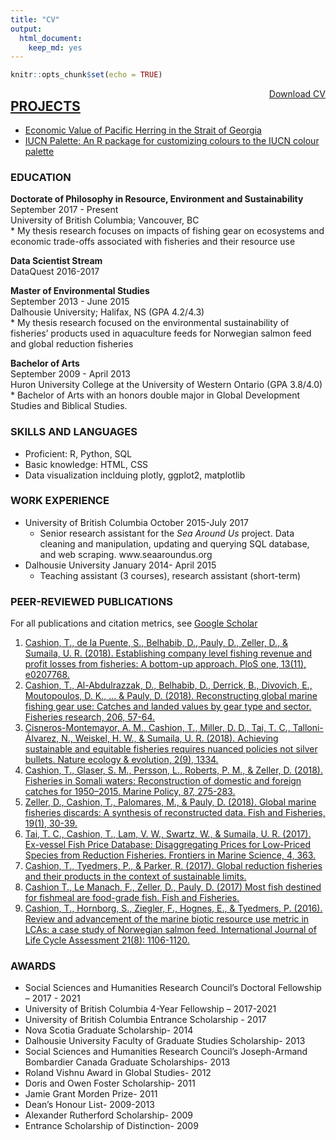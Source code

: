 ```yaml
---
title: "CV"
output: 
  html_document:
    keep_md: yes
---
```


```r
knitr::opts_chunk$set(echo = TRUE)
```

[<a href="cv_pdf.pdf" download="cashion_cv.pdf">Download CV</a>]{style="float:right"}

## <a href="../projects">PROJECTS</a>
* [Economic Value of Pacific Herring in the Strait of Georgia](https://timcashion.github.io/PacificHerring/)  
* [IUCN Palette: An R package for customizing colours to the IUCN colour palette](https://github.com/timcashion/IUCNpalette)  

### EDUCATION
**Doctorate of Philosophy in Resource, Environment and Sustainability**  
September 2017 - Present  
University of British Columbia; Vancouver, BC	  
*	My thesis research focuses on impacts of fishing gear on ecosystems and economic trade-offs associated with fisheries and their resource use  

**Data Scientist Stream**  
DataQuest 2016-2017  

**Master of Environmental Studies**  	
September 2013 - June 2015   
Dalhousie University; Halifax, NS (GPA 4.2/4.3)	  
*	My thesis research focused on the environmental sustainability of fisheries’ products used in aquaculture feeds for Norwegian salmon feed and global reduction fisheries  

**Bachelor of Arts**  
September 2009 - April 2013  
Huron University College at the University of Western Ontario (GPA 3.8/4.0)  
*	Bachelor of Arts with an honors double major in Global Development Studies and Biblical Studies.

### SKILLS AND LANGUAGES
* Proficient: R, Python, SQL
* Basic knowledge: HTML, CSS
* Data visualization inclduing plotly, ggplot2, matplotlib 

### WORK EXPERIENCE
* University of British Columbia \hfill October 2015-July 2017
  * Senior research assistant for the *Sea Around Us* project. Data cleaning and manipulation, updating and querying SQL database, and web scraping. www.seaaroundus.org
* Dalhousie University \hfill January 2014- April 2015
  * Teaching assistant (3 courses), research assistant (short-term)


### PEER-REVIEWED PUBLICATIONS
For all publications and citation metrics, see [Google Scholar](https://scholar.google.ca/citations?user=9jHx30gAAAAJ&hl=en)

1. [Cashion, T., de la Puente, S., Belhabib, D., Pauly, D., Zeller, D., & Sumaila, U. R. (2018). Establishing company level fishing revenue and profit losses from fisheries: A bottom-up approach. PloS one, 13(11), e0207768.](https://journals.plos.org/plosone/article?id=10.1371/journal.pone.0207768)
1. [Cashion, T., Al-Abdulrazzak, D., Belhabib, D., Derrick, B., Divovich, E., Moutopoulos, D. K., ... & Pauly, D. (2018). Reconstructing global marine fishing gear use: Catches and landed values by gear type and sector. Fisheries research, 206, 57-64.](https://www.researchgate.net/profile/Dimitrios_Moutopoulos/publication/325106620_Reconstructing_global_marine_fishing_gear_use_Catches_and_landed_values_by_gear_type_and_sector/links/5af947a80f7e9b026bf6def7/Reconstructing-global-marine-fishing-gear-use-Catches-and-landed-values-by-gear-type-and-sector.pdf)
1. [Cisneros-Montemayor, A. M., Cashion, T., Miller, D. D., Tai, T. C., Talloni-Álvarez, N., Weiskel, H. W., & Sumaila, U. R. (2018). Achieving sustainable and equitable fisheries requires nuanced policies not silver bullets. Nature ecology & evolution, 2(9), 1334.](https://www.nature.com/articles/s41559-018-0633-0)  
1. [Cashion, T., Glaser, S. M., Persson, L., Roberts, P. M., & Zeller, D. (2018). Fisheries in Somali waters: Reconstruction of domestic and foreign catches for 1950–2015. Marine Policy, 87, 275-283.](https://static1.squarespace.com/static/5a77eab3dc2b4a0bdb3fc605/t/5a949e5de4966b42ef9c1ef9/1519689310791/Cashion_Glaser_etal_2018_MP_Somalia_reconstruction.pdf)
1. [Zeller, D., Cashion, T., Palomares, M., & Pauly, D. (2018). Global marine fisheries discards: A synthesis of reconstructed data. Fish and Fisheries, 19(1), 30-39.](https://onlinelibrary.wiley.com/doi/pdf/10.1111/faf.12233)
1.	[Tai, T. C., Cashion, T., Lam, V. W., Swartz, W., & Sumaila, U. R. (2017). Ex-vessel Fish Price Database: Disaggregating Prices for Low-Priced Species from Reduction Fisheries. Frontiers in Marine Science, 4, 363.](https://www.frontiersin.org/articles/10.3389/fmars.2017.00363/full)
1.	[Cashion, T., Tyedmers, P., & Parker, R. (2017). Global reduction fisheries and their products in the context of sustainable limits.](https://onlinelibrary.wiley.com/doi/abs/10.1111/faf.12222)
1.	[Cashion T., Le Manach, F., Zeller, D., Pauly, D. (2017) Most fish destined for fishmeal are food-grade fish. Fish and Fisheries.](https://onlinelibrary.wiley.com/doi/abs/10.1111/faf.12209)
1.	[Cashion, T., Hornborg, S., Ziegler, F., Hognes, E., & Tyedmers, P. (2016). Review and advancement of the marine biotic resource use metric in LCAs: a case study of Norwegian salmon feed. International Journal of Life Cycle Assessment 21(8): 1106-1120.](https://link.springer.com/article/10.1007/s11367-016-1092-y)


### AWARDS
*	Social Sciences and Humanities Research Council’s Doctoral Fellowship – 2017 - 2021
*	University of British Columbia 4-Year Fellowship – 2017-2021 
*	University of British Columbia Entrance Scholarship - 2017
*	Nova Scotia Graduate Scholarship- 2014
*	Dalhousie University Faculty of Graduate Studies Scholarship- 2013
*	Social Sciences and Humanities Research Council’s Joseph-Armand Bombardier Canada Graduate Scholarships- 2013
*	Roland Vishnu Award in Global Studies- 2012
*	Doris and Owen Foster Scholarship- 2011
*	Jamie Grant Morden Prize- 2011
*	Dean’s Honour List- 2009-2013
*	Alexander Rutherford Scholarship- 2009
*	Entrance Scholarship of Distinction- 2009


